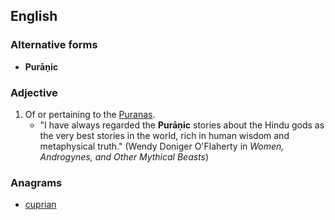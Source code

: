 ==English==

===Alternative forms===
* '''Purāṇic'''

===Adjective===
{{en-adj}}

# Of or pertaining to the [[Purana]]s.
#* "I have always regarded the '''Purāṇic''' stories about the Hindu gods as the very best stories in the world, rich in human wisdom and metaphysical truth." (Wendy Doniger O'Flaherty in ''Women, Androgynes, and Other Mythical Beasts'')

===Anagrams===
* [[cuprian#English|cuprian]]